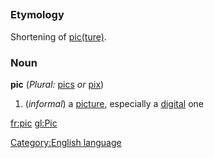 =={{en}}==
[[Category:English language]]
===Etymology===
Shortening of [[picture|pic(ture)]].
===Noun===
'''pic''' (''Plural:'' [[pics]] ''or'' [[pix]])

#(''informal'') a [[picture]], especially a [[digital]] one

[[fr:pic]]
[[gl:Pic]]